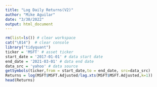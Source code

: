 ---
title: "Log Daily Returns(V2)"
author: "Mike Aguilar"
date: "3/30/2022"
output: html_document
---

<!-- ### Log Daily Returns (v2) -->
```{r}
rm(list=ls()) # clear workspace
cat("\014")  # clear console
library("tidyquant") 
ticker = 'MSFT' # asset ticker
start_date = '2017-01-01' # data start date
end_date = '2021-03-01' # data end date
data_src = 'yahoo' # data source
getSymbols(ticker,from = start_date,to = end_date, src=data_src)
Returns = log(MSFT$MSFT.Adjusted/lag.xts(MSFT$MSFT.Adjusted,k=1))
head(Returns)
```